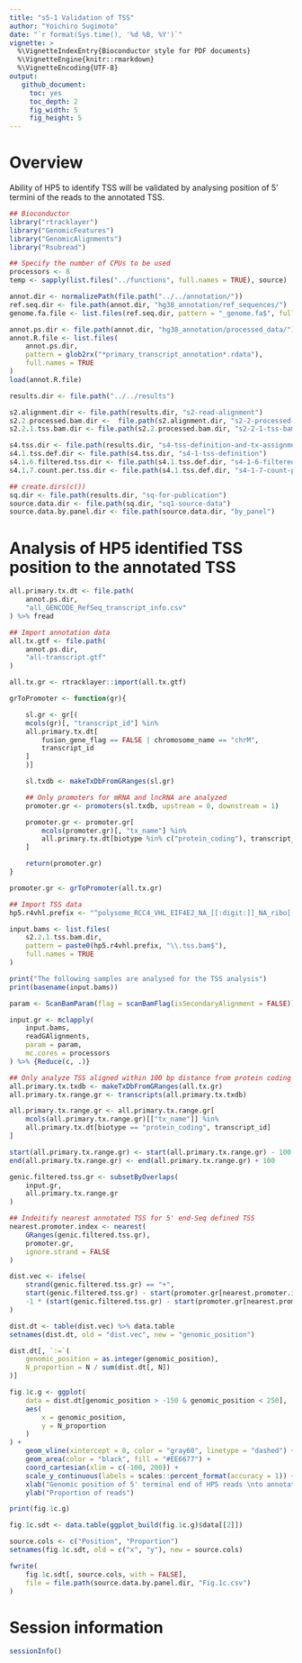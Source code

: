 ```yaml
---
title: "s5-1 Validation of TSS"
author: "Yoichiro Sugimoto"
date: "`r format(Sys.time(), '%d %B, %Y')`"
vignette: >
  %\VignetteIndexEntry{Bioconductor style for PDF documents}
  %\VignetteEngine{knitr::rmarkdown}
  %\VignetteEncoding{UTF-8}
output:
   github_document:
     toc: yes
     toc_depth: 2
     fig_width: 5
     fig_height: 5
---
```



# Overview


Ability of HP5 to identify TSS will be validated by analysing position of 5' termini of the reads to the annotated TSS.


```r

## Bioconductor
library("rtracklayer")
library("GenomicFeatures")
library("GenomicAlignments")
library("Rsubread")

## Specify the number of CPUs to be used
processors <- 8
temp <- sapply(list.files("../functions", full.names = TRUE), source)

annot.dir <- normalizePath(file.path("../../annotation/"))
ref.seq.dir <- file.path(annot.dir, "hg38_annotation/ref_sequences/")
genome.fa.file <- list.files(ref.seq.dir, pattern = "_genome.fa$", full.names = TRUE)

annot.ps.dir <- file.path(annot.dir, "hg38_annotation/processed_data/")
annot.R.file <- list.files(
    annot.ps.dir,
    pattern = glob2rx("*primary_transcript_annotation*.rdata"),
    full.names = TRUE
)
load(annot.R.file)

results.dir <- file.path("../../results")

s2.alignment.dir <- file.path(results.dir, "s2-read-alignment")
s2.2.processed.bam.dir <-  file.path(s2.alignment.dir, "s2-2-processed-data")
s2.2.1.tss.bam.dir <- file.path(s2.2.processed.bam.dir, "s2-2-1-tss-bam")

s4.tss.dir <- file.path(results.dir, "s4-tss-definition-and-tx-assignment")
s4.1.tss.def.dir <- file.path(s4.tss.dir, "s4-1-tss-definition")
s4.1.6.filtered.tss.dir <- file.path(s4.1.tss.def.dir, "s4-1-6-filtered-tss")
s4.1.7.count.per.tss.dir <- file.path(s4.1.tss.def.dir, "s4-1-7-count-per-tss")

## create.dirs(c())
sq.dir <- file.path(results.dir, "sq-for-publication")
source.data.dir <- file.path(sq.dir, "sq1-source-data")
source.data.by.panel.dir <- file.path(source.data.dir, "by_panel")

```


# Analysis of HP5 identified TSS position to the annotated TSS


```r

all.primary.tx.dt <- file.path(
    annot.ps.dir,
    "all_GENCODE_RefSeq_transcript_info.csv"
) %>% fread

## Import annotation data
all.tx.gtf <- file.path(
    annot.ps.dir,
    "all-transcript.gtf"
)

all.tx.gr <- rtracklayer::import(all.tx.gtf)

grToPromoter <- function(gr){

    sl.gr <- gr[(
    mcols(gr)[, "transcript_id"] %in%
    all.primary.tx.dt[
        fusion_gene_flag == FALSE | chromosome_name == "chrM",
        transcript_id
    ]
    )]

    sl.txdb <- makeTxDbFromGRanges(sl.gr)

    ## Only promoters for mRNA and lncRNA are analyzed
    promoter.gr <- promoters(sl.txdb, upstream = 0, downstream = 1)

    promoter.gr <- promoter.gr[
        mcols(promoter.gr)[, "tx_name"] %in%
        all.primary.tx.dt[biotype %in% c("protein_coding"), transcript_id]
    ]

    return(promoter.gr)
}

promoter.gr <- grToPromoter(all.tx.gr)

## Import TSS data
hp5.r4vhl.prefix <- "^polysome_RCC4_VHL_EIF4E2_NA_[[:digit:]]_NA_ribo[[:digit:]]"

input.bams <- list.files(
    s2.2.1.tss.bam.dir,
    pattern = paste0(hp5.r4vhl.prefix, "\\.tss.bam$"),
    full.names = TRUE
)

print("The following samples are analysed for the TSS analysis")
print(basename(input.bams))

param <- ScanBamParam(flag = scanBamFlag(isSecondaryAlignment = FALSE)) # Unique alignment

input.gr <- mclapply(
    input.bams, 
    readGAlignments,
    param = param,
    mc.cores = processors
) %>% {Reduce(c, .)}

## Only analyze TSS aligned within 100 bp distance from protein coding genes
all.primary.tx.txdb <- makeTxDbFromGRanges(all.tx.gr)
all.primary.tx.range.gr <- transcripts(all.primary.tx.txdb)

all.primary.tx.range.gr <- all.primary.tx.range.gr[
    mcols(all.primary.tx.range.gr)[["tx_name"]] %in%
    all.primary.tx.dt[biotype == "protein_coding", transcript_id]
]

start(all.primary.tx.range.gr) <- start(all.primary.tx.range.gr) - 100
end(all.primary.tx.range.gr) <- end(all.primary.tx.range.gr) + 100

genic.filtered.tss.gr <- subsetByOverlaps(
    input.gr,
    all.primary.tx.range.gr
)

## Indeitify nearest annotated TSS for 5' end-Seq defined TSS
nearest.promoter.index <- nearest(
    GRanges(genic.filtered.tss.gr),
    promoter.gr,
    ignore.strand = FALSE
)

dist.vec <- ifelse(
    strand(genic.filtered.tss.gr) == "+",
    start(genic.filtered.tss.gr) - start(promoter.gr[nearest.promoter.index]),
    -1 * (start(genic.filtered.tss.gr) - start(promoter.gr[nearest.promoter.index]))
)

dist.dt <- table(dist.vec) %>% data.table
setnames(dist.dt, old = "dist.vec", new = "genomic_position")

dist.dt[, `:=`(
    genomic_position = as.integer(genomic_position),
    N_proportion = N / sum(dist.dt[, N])
)]

fig.1c.g <- ggplot(
    data = dist.dt[genomic_position > -150 & genomic_position < 250],
    aes(
        x = genomic_position,
        y = N_proportion
    )
) +
    geom_vline(xintercept = 0, color = "gray60", linetype = "dashed") +
    geom_area(color = "black", fill = "#EE6677") +
    coord_cartesian(xlim = c(-100, 200)) +
    scale_y_continuous(labels = scales::percent_format(accuracy = 1)) +
    xlab("Genomic position of 5' terminal end of HP5 reads \nto annotated TSS") +
    ylab("Proportion of reads")

print(fig.1c.g)

fig.1c.sdt <- data.table(ggplot_build(fig.1c.g)$data[[2]])

source.cols <- c("Position", "Proportion")
setnames(fig.1c.sdt, old = c("x", "y"), new = source.cols)

fwrite(
    fig.1c.sdt[, source.cols, with = FALSE],
    file = file.path(source.data.by.panel.dir, "Fig.1c.csv")
)

```

 
# Session information


```r

sessionInfo()

```

